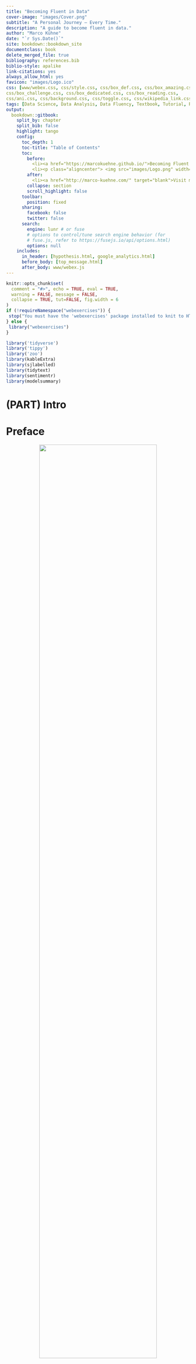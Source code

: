 ```yaml
--- 
title: "Becoming Fluent in Data"
cover-image: "images/Cover.png"
subtitle: "A Personal Journey – Every Time."
description: "A guide to become fluent in data."
author: "Marco Kühne"
date: "`r Sys.Date()`"
site: bookdown::bookdown_site
documentclass: book
delete_merged_file: true
bibliography: references.bib
biblio-style: apalike
link-citations: yes
always_allow_html: yes
favicon: "images/Logo.ico"
css: [www/webex.css, css/style.css, css/box_def.css, css/box_amazing.css, 
css/box_challenge.css, css/box_dedicated.css, css/box_reading.css,
css/ani.css, css/background.css, css/toggle.css, css/wikipedia_link.css, css/align.css]
tags: [Data Science, Data Analysis, Data Fluency, Textbook, Tutorial, R]
output: 
  bookdown::gitbook:
    split_by: chapter
    split_bib: false
    highlight: tango
    config:
      toc_depth: 1
      toc-title: "Table of Contents"
      toc:
        before: 
          <li><a href="https://marcokuehne.github.io/">Becoming Fluent in Data</a></li>
          <li><p class="aligncenter"> <img src="images/Logo.png" width="60%" height="60%"> </p></li>
        after: 
          <li><a href="http://marco-kuehne.com/" target="blank">Visit my personal page</a></li>
        collapse: section 
        scroll_highlight: false
      toolbar:
        position: fixed 
      sharing:
        facebook: false
        twitter: false
      search:
        engine: lunr # or fuse
        # options to control/tune search engine behavior (for
        # fuse.js, refer to https://fusejs.io/api/options.html)
        options: null
    includes:
      in_header: [hypothesis.html, google_analytics.html]
      before_body: [top_message.html]
      after_body: www/webex.js
---
```


<!-- Global Code Chunk Options -->
```r
knitr::opts_chunk$set(
  comment = "#>", echo = TRUE, eval = TRUE, 
  warning = FALSE, message = FALSE, 
  collapse = TRUE, tut=FALSE, fig.width = 6
)
if (!requireNamespace("webexercises")) {
 stop("You must have the 'webexercises' package installed to knit to HTML.\n   install.packages(\"webexercises\")")
} else {
 library("webexercises")
}

library('tidyverse')
library('tippy')
library('zoo')
library(kableExtra)
library(sjlabelled)
library(tidytext)
library(sentimentr)
library(modelsummary)
```

# (PART) Intro {-}

# Preface {-} 

<center><img src="images/Cover.png" width="80%"></center>

# About the book {-}

I welcome you to join us on our way to become fluent in data.

## Aims of this book {-}

This project is for everyone. 

### For students {-}

You go from zero you hero in data analysis and data science and will become data fluent and learn major skills that you can use in your academic and business career. 

<!-- We hope this book will be a useful introduction for anyone who wants to learn how to use R. It started out as a 100 page pdf manual used to support our teaching in numerous undergraduate and postgraduate biostatistics classes at the University of Aberdeen and has evolved over the last 10 years to the book you’re now reading. Consequently, this book is primarily written with the advanced undergraduate or postgraduate student in mind although the material should be useful for anyone with an interest in learning R regardless of background. Our book assumes that you have no previous experience of using either R or RStudio and no background in programming or using command-line driven software. We’ve also tried to make the content of this book operating system agnostic and have included information for Windows, Mac and Linux users where appropriate. -->

> The ability to take data — to be able to understand it, to process it, to extract value from it, to visualize it, to communicate it — that’s going to be a hugely important skill in the next decades...</b>
>
> `r tufte::quote_footer('Hal Varian, 2009. Googles chief economist. In: [McKinsey Quarterly 2009](<https://www.mckinsey.com/industries/technology-media-and-telecommunications/our-insights/hal-varian-on-how-the-web-challenges-managers>)')`

<!-- https://www.mckinsey.com/industries/technology-media-and-telecommunications/our-insights/hal-varian-on-how-the-web-challenges-managers -->

In addition and independent of a specific career, I would like to foster people's **data literacy**.

:::: {.defbox}
::: {.titeldefbox}
<h2> Definition </h2>
:::
**Data literacy** is the ability to read, understand, create, and communicate data as information.
::::

I would like to enable and empower all people to understand the data work of others. Don't take numbers for granted. It's a long journey to get them. Don't be satisfied with a summary or conclusion from someone else. It's worthwhile checking data sources and data work. Either to replicate and validate the data work of others or to form your own opinion.

Not to mention, coding is fun. 

<!-- https://nebula.tv/what-is-code -->
You might be under the impression, to code, your favorite thing must be computers. Or I've heard *I'm bad a math, I can't code*. None of this is true. Think about it, what is your passion.

<!-- Hiking, Travel, Social Justice, Music ... -->

Learn to code, is something that you can do. And something that may just expand the way you approach and think about the passions in your life. Be their personal or professional. 

<!-- Find your motivation -->

<!-- - Dance -->
<!-- - Music -->
<!-- - Gardening -->
<!-- - .... -->

<!-- https://www.dataquest.io/blog/learn-r-for-data-science/ -->
<!-- pak::pkg_install("romainfrancois/dance") -->
<!-- https://cran.r-project.org/web/packages/music/index.html -->

:::::: {.columns}

::: {.column width="70%" data-latex="{0.70\textwidth}"}
```r
library("wordcloud")
library("RColorBrewer")
library("SnowballC")

GF <- read.csv("data/Course/GF_2022_57.csv", stringsAsFactors = FALSE)
txt <- GF %>% select(starts_with("Expectations"))
write.table(txt, file = "data/Course/gf.txt", row.names = F, sep = " ")
source('http://www.sthda.com/upload/rquery_wordcloud.r')
filePath <- "data/Course/gf.txt"

for (i in c(6,4,2)) {
  res<-rquery.wordcloud(filePath, type ="file", lang = "english",
                      min.freq = i, max.words = 150, colorPalette = "Paired")
}
```
:::

::: {.column width="5%" data-latex="{0.05\textwidth}"}
\ 
<!-- an empty Div (with a white space), serving as
a column separator -->
:::

::: {.column width="25%" data-latex="{0.25\textwidth}"}
<br> <br>
A <u id='wordcloud'>wordcloud</u> of 25 students answers (2020) on the question: *What do you expect to learn in this seminar?* <br> The animation is created by the `gifski` package. 
:::
::::::

```r
tippy::tippy_this(elementId = "wordcloud", tooltip = "is a visual representation of text data that shows term freuency.")
```

### For instructors {-}

*Becoming Fluent In Data* is planned to become an open educational resource (OER) and provide freely accessible educational content related to data analysis. It offers resources, tutorials, and information aimed at helping individuals become proficient in working with data. As an OER, the website allows users to access and utilize its materials without any cost, enabling widespread dissemination and promoting equitable access to knowledge and learning opportunities.

The licensing is yet to be finalized.

Parts of the OER can be used flexibly, as they are modular and can be used independently of each other. This enables users to select and use those parts that are relevant to their specific needs. They can extract individual chapters, modules or exercises from the OER resource and integrate them into their own learning environments.

The site is hosted on GitHub, the entire **source code is available**. 

The project is accompanied by a **data repository** that can be used for a variety of teaching and learning scenarios (available as .txt, .csv or .xlsx).

The **educational videos** created for the OER can be used as a standalone introduction to central concepts. 

## Structure {-}

Every chapter covers the content of a week. 

The first half of the course introduces all the data basics from scratch. What is data? Why do we measure? How do we measure? How do we make comparisons?

Most decisions are complex, costly and have long-term implications. It is therefore vital that such decisions are based on the best available evidence. 

The second half of the course focuses on the analysis of relationships. The most interesting research questions in social science are about relationships. What is the relationship between beauty and employment chances? What is the connection between money and happiness? How does remote work change ones productivity? Is social support related to longevity of marriages? 

The workhorse procedure is regression, a statistical technique that relates variables to each other. 

### Color {-} 

Colored paragraphs give you a visual overview of things to watch out:

:::: {.defbox}
::: {.titeldefbox}
<h2> Definition </h2>
:::
A **definition** is a statement of the meaning of a term.
::::

:::: {.amazing}
::: {.titelamazing}
<h2> Amazing Fact </h2>
:::
**Bazinga** highlights a memorable fact.
::::

:::: {.reading}
::: {.titelreading}
<h2> Reading </h2>
:::
A precious **resource**. 
::::

:::: {.challenge}
::: {.titelchallenge}
<h2> Your Turn </h2>
:::
It's **your turn**.
::::

:::: {.dedicated}
::: {.titeldedicated}
<h2> Truly Dedicated </h2>
:::
**Heavy stuff** to think about. 
::::

### Components {-} 

The `tippy` package allows <u id='tippy'>underlined text</u> to display tooltips. 
```r
tippy::tippy_this(elementId = "tippy", tooltip = "underlined text indicated a tooltip.")
```

The `webexercises` package allows interactive web pages that you can use in `r mcq(c("ballroom dancing", answer = "self-guided learning", "vegan cooking", "your stamp collection"))`. What is the [Answer to the Ultimate Question of Life](https://lmgtfy.app/?q=Answer+to+the+Ultimate+Question+of+Life) `r fitb(42)`.

The most powerful interaction comes from the web annotation tool <https://web.hypothes.is/>. You may *annotate* or *highlight* all text by <mark>selecting it with the cursor</mark> and then click the on the pop-up menu. You can also see the annotations of others: click the in the upper right hand corner of the page. Create a free account for this feature.  

## Why R? {-}

This book uses `R`. All concepts could have been implemented in `Python` as well and there is a future plan to translate some examples to Python. Both are  versatile programming languages with an active community and a lot of free online resources. 

My main recommendation is to use a programming language instead of a <u id='WYSIWYG'>WYSIWYG</u> statistical software (e.g. SPSS) and to use open-source software instead of proprietary software.

```r
tippy::tippy_this(elementId = "WYSIWYG", tooltip = "What You See Is What You Get")
```

## Why Tidyverse? {-}

The debate regarding how to teach R centers around whether to introduce the base R programming language or the tidyverse ecosystem. Proponents of base R argue that it provides a solid foundation for understanding R's core principles and functions. It emphasizes learning the fundamentals of R programming, which can be beneficial for more complex data manipulation tasks and working with large datasets.

On the other hand, advocates for the tidyverse approach argue that it offers a more user-friendly and intuitive way to work with data. The tidyverse packages, such as dplyr and ggplot2, provide a consistent and streamlined syntax for data manipulation and visualization, making it easier for beginners to grasp and apply data analysis techniques.

This book uses `tidyverse` predominantly. 

# About the author {-}

:::::: {.columns}

::: {.column width="20%" data-latex="{0.20\textwidth}"}
```r
knitr::include_graphics(path = "images/Marco-scaled.jpg")
```
:::

::: {.column width="5%" data-latex="{0.05\textwidth}"}
\ 
<!-- an empty Div (with a white space), serving as
a column separator -->
:::

::: {.column width="75%" data-latex="{0.75\textwidth}"}
Welcome! My name is **Marco Kühne**. The very first thing I want to do is to invite you to call me Marco. That is, if we meet on the street, you come talk to me during office hours, you ask some question; Marco’s the name that I respond to. 

- Web: <http://marco-kuehne.com/>
- Twitter: <https://twitter.com/marco_kuhne>
- GitHub: <https://github.com/MarcoKuehne>
:::
::::::

I am a PhD candidate in Economics at the [European University Viadrina](https://www.europa-uni.de/de/index.html){target="_blank"}. I am generally keen on teaching topics related to research design, quantitative methods, and statistical software. My main methodological interests in quantitative social science include panel data modelling, causal inference with observational data and R programming.

I am also a gardening fanatic, a coffee enthusiast, a committed ballroom and <u id='discofox'>Discofox</u> dancer, a (vegetarian) food lover. I enjoy cutting down <u id='trees'>big trees</u> and practicing new languages in its own sake. Feel free to contact me!

```r
tippy::tippy_this(elementId = "trees", tooltip = "by big I mean really big: 1.3m diameter")
tippy::tippy_this(elementId = "discofox", tooltip = "5th in World Championship 2022 in Warsaw")
```

## Dust and Dark {-}

A dusty lecture hall. The light cuts through the darkness from the left side of the room. A dozen of seats in each bench, only few occupied by small groups of students who were trying to make sure that they sit far from each other and as far as possible from the lecturer. The bearish but competent assistant professor explained how to analyze and evaluate the results of various memory and cognition experiments through boxplots, t-test and the like in that software. My creaky, slow but loyal laptop in front of me. That's where **R** was introduced in my psychology undergraduate studies. – <u id='word'>The Times They Are A-Changin'</u>. This eBook is done in R.  

```r
tippy::tippy_this(elementId = "word", tooltip = "is a song written by Bob Dylan and released as the title track of his 1964 album of the same name.")
```

<!-- `r tippy("The Times They Are A-Changin'", tooltip = "is a song written by Bob Dylan and released as the title track of his 1964 album of the same name.")`.  -->

<br>
<center> Are you `r fitb("r", ignore_case = TRUE)` eady to join the journey? </center>
<br>

<center>

![Lecture Hall. Melanchthonianum. MLU University of Halle-Wittenberg](https://wiki.llz.uni-halle.de/images/thumb/b/bb/HS_XX_003.jpg/300px-HS_XX_003.jpg) 

</center>


The following animation is created with the `gganimate` package. It shows past course data. Which graphical feature is used to display 3 data dimensions in a two-dimensional graph: `r mcq(c("Color", answer = "Size", "Shape", "Opacity"))`?

```r
library(gganimate)
library(ggthemes)

# library(gapminder)
# gapminder %>% 
#   filter(continent %in% c("Africa", "Asia", "Europe")) %>% 
#   ggplot(aes(gdpPercap, lifeExp, size = pop, colour = country)) +
#   geom_point(alpha = 0.7, show.legend = FALSE) +
#   scale_colour_manual(values = country_colors) +
#   scale_size(range = c(2, 10)) +
#   #scale_x_log10() +
#   scale_x_continuous(labels = scales::comma, limits = c(0, 45000)) +
#   facet_wrap(~continent) +
#   # Here comes the gganimate specific bits
#   labs(title = "Life Expectancy and Income Across Time",
#        subtitle = 'Year: {frame_time}', 
#        x = 'GDP per capita', y = 'Life Expectancy') +
#   theme(axis.text.x = element_text(angle = 45, vjust = 0.5, hjust=1)) + 
#   transition_time(year) +
#   ease_aes('linear')

course <- readxl::read_xlsx("data/Course/CourseData.xlsx")

course %>% 
  ggplot(aes(x=Female, y = Grades)) + 
  geom_point(aes(size = Participants), show.legend = "none") +
  geom_text(aes(label = paste0(Participants, " students in ", Term)),
           # position=position_dodge(width=0.2),
            hjust=0.5, vjust = -0.9, colour="black") +
  labs(title = "Average grade and female share over time.",
       subtitle = "Number of students as circle size.", 
         #'Year: {round(frame_time)}', 
       x = 'Female Share', y = 'Average Grade') +
  scale_x_continuous(limits = 0:1, labels = scales::percent) + 
  scale_y_continuous(limits = c(1, 4)) + 
  #theme_economist_white() +
  theme_clean() +
  transition_manual(Date) +
  #transition_time(Date) +
  ease_aes('linear') 
``` 

How many students participated in summer 2021? Answer: `r fitb(14)`.

<!-- > Luminous beings are we, not this crude matter.</b> -->
<!-- > -->
<!-- > `r tufte::quote_footer('Master Yoda.')` -->

## Teach – Learn – Repeat {-}

<!-- Conceptional Background -->
<!-- A Question You Care About -->
<!-- subtitle: "A Kickstart for Social Scientists" -->
<!-- In order to pass a math class, become the head of a study group.  -->
<!-- Humans feel positive emotion when they have social ties. -->

Teaching and learning are strongly connected. I fell in love with [learning by teaching](https://en.wikipedia.org/wiki/Learning_by_teaching) the moment I came across this concept. It put the experiences I made into scientific context. Studying for the undergraduate math classes, I soon became head of the study group, than a private tutor, than a student assistant and a doctoral student, now, teaching stuff for over a decade. Still, I feel that (trying) to teach stuff is the best way of learning it myself.

<!-- I had to pass math classes in my undergraduates, and I became a math tutor for years. I really wanted to master ballroom dance, so I became a dance instructor for life.  -->

<!-- The mode of teaching can differ. I started teaching in the classroom and ballroom and have a standing on Wikipedia. You can contribute on Wikipedia and will get feedback on your neutral point of view, academic writing and rigor. Feedback on YouTube and Social Media can be more diffuse. Now, I turn to writing a book from my collected notes (and questions) on empirical research.  -->

By writing the gitbook I hope to force myself to pinpoint exactly what I know and don't know about data and how to fill the gaps. Luckily, I am not alone with the approach of creating classes or writing books to learn:

> I could feel that econometrics was indispensable, and yet I was missing something. But what? It was a theory of causality […]. <b>So, desperate, I did what I always do when I want to learn something new — I developed a course on causality to force myself to learn all the things I didn’t know.</b>
>
> `r tufte::quote_footer('@cunningham2021causal')`

This project helped me to learn more about R, RStudio, R Markdown, R Bookdown, HTML/CSS, Git and Github, empirical research, causal inference, statistics, math, frustration tolerance and fun.

<!-- I had the need to learn more about empirical analysis and causal inference. Thus I started a series of seminars covering a mixture of data science, econometrics, statistics and reporting.  -->
<!-- <https://lindeloev.github.io/tests-as-linear/> -->
<!-- https://de.wikipedia.org/wiki/Benutzer:Jeanpol -->

![Teaching in 2014.](images/teaching.jpg)

*Learning by teaching* was originally defined by `r mcq(c("Jimmy Wales", "Linus Torvalds", answer = "Jean-Pol Martin", "Richard E. Pattis"))` in the 1980s. Did you know that some people who [have Wikipedia articles](https://en.wikipedia.org/wiki/Jean-Pol_Martin) also have [user accounts on Wikipedia](https://de.wikipedia.org/wiki/Benutzer:Jeanpol)? 


